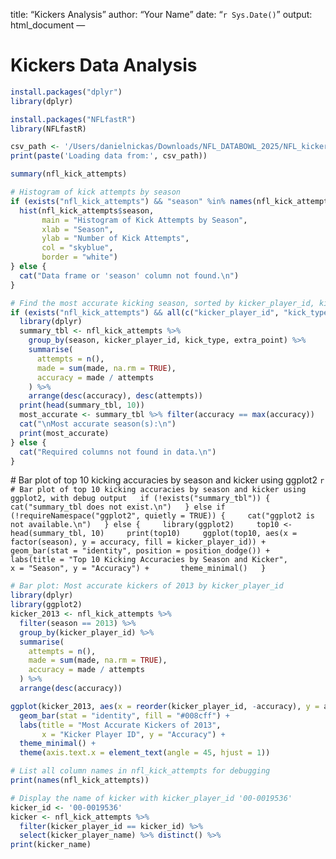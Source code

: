 
title: "Kickers Analysis"
author: "Your Name"
date: "`r Sys.Date()`"
output: html_document
---

# Kickers Data Analysis
```r
install.packages("dplyr")
library(dplyr)

install.packages("NFLfastR")
library(NFLfastR)
```

```r
csv_path <- '/Users/danielnickas/Downloads/NFL_DATABOWL_2025/NFL_kicker_proj/nfl_kick_attempts(in).csv'
print(paste('Loading data from:', csv_path))
```
 

```r
summary(nfl_kick_attempts)
```

```r
# Histogram of kick attempts by season
if (exists("nfl_kick_attempts") && "season" %in% names(nfl_kick_attempts)) {
  hist(nfl_kick_attempts$season,
       main = "Histogram of Kick Attempts by Season",
       xlab = "Season",
       ylab = "Number of Kick Attempts",
       col = "skyblue",
       border = "white")
} else {
  cat("Data frame or 'season' column not found.\n")
}
```

```r

# Find the most accurate kicking season, sorted by kicker_player_id, kick_type, extra_point, made
if (exists("nfl_kick_attempts") && all(c("kicker_player_id", "kick_type", "extra_point", "made", "season") %in% names(nfl_kick_attempts))) {
  library(dplyr)
  summary_tbl <- nfl_kick_attempts %>%
    group_by(season, kicker_player_id, kick_type, extra_point) %>%
    summarise(
      attempts = n(),
      made = sum(made, na.rm = TRUE),
      accuracy = made / attempts
    ) %>%
    arrange(desc(accuracy), desc(attempts))
  print(head(summary_tbl, 10))
  most_accurate <- summary_tbl %>% filter(accuracy == max(accuracy))
  cat("\nMost accurate season(s):\n")
  print(most_accurate)
} else {
  cat("Required columns not found in data.\n")
}
```


  # Bar plot of top 10 kicking accuracies by season and kicker using ggplot2
  ```r
  # Bar plot of top 10 kicking accuracies by season and kicker using ggplot2, with debug output
  if (!exists("summary_tbl")) {
    cat("summary_tbl does not exist.\n")
  } else if (!requireNamespace("ggplot2", quietly = TRUE)) {
    cat("ggplot2 is not available.\n")
  } else {
    library(ggplot2)
    top10 <- head(summary_tbl, 10)
    print(top10)
    ggplot(top10, aes(x = factor(season), y = accuracy, fill = kicker_player_id)) +
      geom_bar(stat = "identity", position = position_dodge()) +
      labs(title = "Top 10 Kicking Accuracies by Season and Kicker",
           x = "Season", y = "Accuracy") +
      theme_minimal()
  }
```

  ```r
  # Bar plot: Most accurate kickers of 2013 by kicker_player_id
  library(dplyr)
  library(ggplot2)
  kicker_2013 <- nfl_kick_attempts %>%
    filter(season == 2013) %>%
    group_by(kicker_player_id) %>%
    summarise(
      attempts = n(),
      made = sum(made, na.rm = TRUE),
      accuracy = made / attempts
    ) %>%
    arrange(desc(accuracy))

  ggplot(kicker_2013, aes(x = reorder(kicker_player_id, -accuracy), y = accuracy)) +
    geom_bar(stat = "identity", fill = "#008cff") +
    labs(title = "Most Accurate Kickers of 2013",
         x = "Kicker Player ID", y = "Accuracy") +
    theme_minimal() +
    theme(axis.text.x = element_text(angle = 45, hjust = 1))
```

```r
# List all column names in nfl_kick_attempts for debugging
print(names(nfl_kick_attempts))
```

```r
# Display the name of kicker with kicker_player_id '00-0019536'
kicker_id <- '00-0019536'
kicker <- nfl_kick_attempts %>%
  filter(kicker_player_id == kicker_id) %>%
  select(kicker_player_name) %>% distinct() %>%
print(kicker_name)
```



